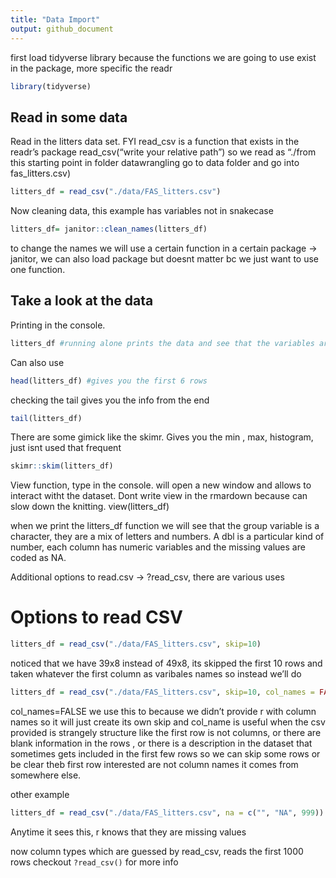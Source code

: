 ```yaml
---
title: "Data Import"
output: github_document
---
```



first load tidyverse library because the functions we are going to use exist in the package, more specific the readr


```r

library(tidyverse)

```


## Read in some data

Read in the litters data set. FYI read_csv is a function that exists in the readr's package
read_csv("write your relative path") so we read as "./from this starting point in folder datawrangling go to data folder and go into fas_litters.csv)

```r

litters_df = read_csv("./data/FAS_litters.csv")

```

Now cleaning data, this example has variables not in snakecase 
```r
litters_df= janitor::clean_names(litters_df)
```

to change the names we will use a certain function in a certain package -> janitor, we can also load package but doesnt matter bc we just want to use one function. 

## Take a look at the data 

Printing in the console.

```r
litters_df #running alone prints the data and see that the variables are now in snakecase

```
 
Can also use 

```r

head(litters_df) #gives you the first 6 rows

```


checking the tail gives you the info from the end
```r
tail(litters_df)
```

There are some gimick like the skimr. Gives you the min , max, histogram, just isnt used that frequent

```r
skimr::skim(litters_df)

```

View function, type in the console. will open a new window and allows to interact witht the dataset. Dont write view in the rmardown because can slow down the knitting.
view(litters_df)



when we print the litters_df function we will see that the group variable is a character, they are a mix of letters and numbers. A dbl is a particular kind of number, each column has numeric variables and the missing values are coded as NA. 


Additional options to read.csv -> ?read_csv, there are various uses 


# Options to read CSV

```r
litters_df = read_csv("./data/FAS_litters.csv", skip=10)
```
noticed that we have 39x8 instead of 49x8, its skipped the first 10 rows and taken whatever the first column as varibales names so instead we'll do 


```r
litters_df = read_csv("./data/FAS_litters.csv", skip=10, col_names = FALSE)
```

col_names=FALSE we use this to because we didn't provide r with column names so it will just create its own 
skip and col_name is useful when the csv provided is strangely structure like the first row is not columns, or there are blank information in the rows , or there is a description in the dataset that sometimes gets included in the first few rows so we can skip some rows or be clear theb first row interested are not column names it comes from somewhere else. 

other example 

```r


litters_df = read_csv("./data/FAS_litters.csv", na = c("", "NA", 999))

```
Anytime it sees this, r knows that they are missing values 



now column types which are guessed by read_csv, reads the first 1000 rows 
checkout `?read_csv()` for more info 
```r

```



